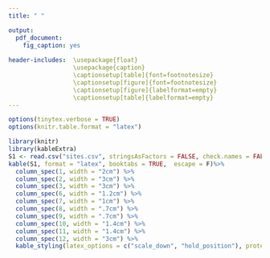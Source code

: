 ```yaml
---
title: " "

output: 
  pdf_document:
    fig_caption: yes
    
header-includes:  \usepackage{float}
                  \usepackage{caption}
                  \captionsetup[table]{font=footnotesize}
                  \captionsetup[figure]{font=footnotesize}
                  \captionsetup[figure]{labelformat=empty}
                  \captionsetup[table]{labelformat=empty}
---
```


```r
options(tinytex.verbose = TRUE)
options(knitr.table.format = "latex")
```

\newpage

```r
library(knitr)
library(kableExtra)
S1 <- read.csv("sites.csv", stringsAsFactors = FALSE, check.names = FALSE)
kable(S1, format = "latex", booktabs = TRUE,  escape = F)%>%
  column_spec(1, width = "2cm") %>%
  column_spec(2, width = "3cm") %>%
  column_spec(3, width = "3cm") %>%
  column_spec(6, width = "1.2cm") %>%
  column_spec(7, width = "1cm") %>%
  column_spec(8, width = ".7cm") %>%
  column_spec(9, width = ".7cm") %>%
  column_spec(10, width = "1.4cm") %>%
  column_spec(11, width = "1.4cm") %>%
  column_spec(12, width = "3cm") %>%
  kable_styling(latex_options = c("scale_down", "hold_position"), protect_latex = T) 
```